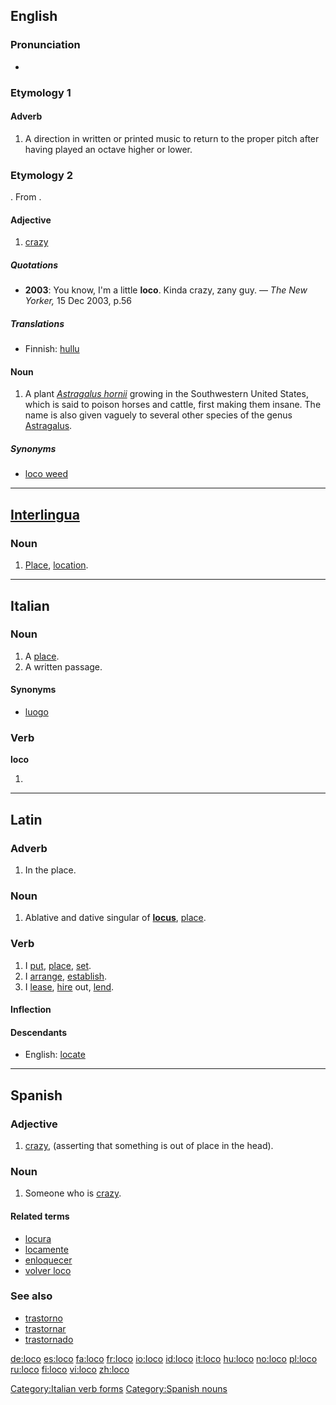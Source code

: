 {{see|locò}}
==English==

===Pronunciation===
*{{rhymes|əʊkəʊ}}

===Etymology 1===
{{It.}}

====Adverb====
{{en-adj}}

# {{music}} A direction in written or printed music to return to the proper pitch after having played an octave higher or lower.

===Etymology 2===
{{S.}} {{term|loco||insane, crazy|lang=es}}. From  {{Arab.}} {{term|lawqa||fool|lang=ar}}.

====Adjective====
{{en-adj}}

# {{colloquial}} [[crazy]]

=====Quotations=====
*'''2003''': You know, I'm a little '''loco'''.  Kinda crazy, zany guy. &mdash; ''The New Yorker,'' 15 Dec 2003, p.56

=====Translations=====
{{trans-top|crazy}}
*Finnish: [[hullu]]
{{trans-mid}}
{{trans-bottom}}

====Noun====
{{en-noun}}

# {{botany}} A plant ''[[Astragalus hornii]]'' growing in the Southwestern United States, which is said to poison horses and cattle, first making them insane. The name is also given vaguely to several other species of the genus [[Astragalus]]. 

=====Synonyms=====
*[[loco weed]]

----

==[[Interlingua]]==

===Noun===
{{ia-noun|s}}

# [[place|Place]], [[location]].

----

==Italian==

===Noun===
{{it-noun|loc|m|o|hi}}

# A [[place]].
# A written passage.

====Synonyms====
*[[luogo]]

===Verb===
'''loco'''

# {{form of|[[first-person|First-person]] [[singular]] [[present tense]]|[[locare#Italian|locare]]|lang=Italian}}

[[Category:Italian verb forms]]
----

==Latin==

===Adverb===
{{infl|la|adverb}}

# {{rfv-sense}} In the place.

===Noun===
{{infl|la|noun form|head=locō}}

# Ablative and dative singular of '''[[locus]]''', [[place]].

===Verb===
{{la-verb|loco|locō|locare|locāre|locavi|locāvī|locatum|locātum}}

# I [[put]], [[place]], [[set]].
# I [[arrange]], [[establish]].
# I [[lease]], [[hire]] out, [[lend]].

====Inflection====
{{la-conj-1st|loc|locāv|locāt|11=loc|22=locav|33=locat}}

====Descendants====
*English: [[locate]]

----

==Spanish==

===Adjective===
{{es-adj|f=loca}}

# [[crazy]], (asserting that something is out of place in the head).

===Noun===
{{es-noun-mf|f=loca}} 

# {{pejorative|lang=es}} Someone who is [[crazy]].

====Related terms====
*[[locura]]
*[[locamente]]
*[[enloquecer]]
*[[volver loco]]

===See also===
*[[trastorno]]
*[[trastornar]]
*[[trastornado]]

[[Category:Spanish nouns]]

[[de:loco]]
[[es:loco]]
[[fa:loco]]
[[fr:loco]]
[[io:loco]]
[[id:loco]]
[[it:loco]]
[[hu:loco]]
[[no:loco]]
[[pl:loco]]
[[ru:loco]]
[[fi:loco]]
[[vi:loco]]
[[zh:loco]]